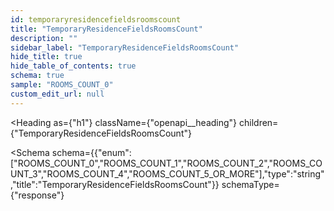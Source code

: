 ```yaml
---
id: temporaryresidencefieldsroomscount
title: "TemporaryResidenceFieldsRoomsCount"
description: ""
sidebar_label: "TemporaryResidenceFieldsRoomsCount"
hide_title: true
hide_table_of_contents: true
schema: true
sample: "ROOMS_COUNT_0"
custom_edit_url: null
---
```



<Heading
  as={"h1"}
  className={"openapi__heading"}
  children={"TemporaryResidenceFieldsRoomsCount"}
>
</Heading>





<Schema
  schema={{"enum":["ROOMS_COUNT_0","ROOMS_COUNT_1","ROOMS_COUNT_2","ROOMS_COUNT_3","ROOMS_COUNT_4","ROOMS_COUNT_5_OR_MORE"],"type":"string","title":"TemporaryResidenceFieldsRoomsCount"}}
  schemaType={"response"}
>
  
</Schema>
            